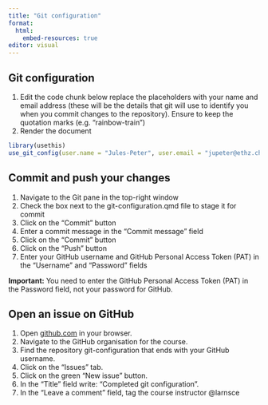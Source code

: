 ```yaml
---
title: "Git configuration"
format:
  html:
    embed-resources: true
editor: visual
---
```


## Git configuration

1.  Edit the code chunk below replace the placeholders with your name and email address (these will be the details that git will use to identify you when you commit changes to the repository). Ensure to keep the quotation marks (e.g. "rainbow-train")
2.  Render the document

```r
library(usethis)
use_git_config(user.name = "Jules-Peter", user.email = "jupeter@ethz.ch")
```

## Commit and push your changes

1.  Navigate to the Git pane in the top-right window
2.  Check the box next to the git-configuration.qmd file to stage it for commit
3.  Click on the "Commit" button
4.  Enter a commit message in the "Commit message" field
5.  Click on the "Commit" button
6.  Click on the "Push" button
7.  Enter your GitHub username and GitHub Personal Access Token (PAT) in the "Username" and "Password" fields

**Important:** You need to enter the GitHub Personal Access Token (PAT) in the Password field, not your password for GitHub.

## Open an issue on GitHub

1.  Open [github.com](https://github.com/) in your browser.
2.  Navigate to the GitHub organisation for the course.
3.  Find the repository git-configuration that ends with your GitHub username.
4.  Click on the "Issues" tab.
5.  Click on the green "New issue" button.
6.  In the "Title" field write: "Completed git configuration".
7.  In the "Leave a comment" field, tag the course instructor @larnsce
